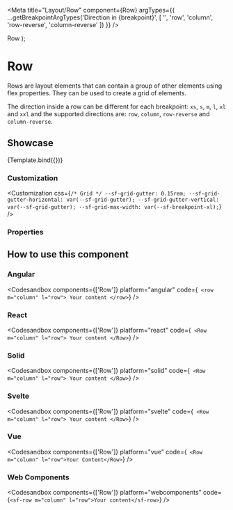 
<Meta
  title="Layout/Row"
  component={Row}
  argTypes={{
    ...getBreakpointArgTypes('Direction in {breakpoint}', [
      '',
      'row',
      'column',
      'row-reverse',
      'column-reverse'
    ])
  }}
/>

  <Container>
    <Row {...args}>
      <Column>Row</Column>
    </Row>
  </Container>
);

# Row

Rows are layout elements that can contain a group of other elements using flex properties. They can be used to create a grid of elements.

The direction inside a row can be different for each breakpoint: `xs`, `s`, `m`, `l`, `xl` and `xxl` and the supported directions are: `row`, `column`, `row-reverse` and `column-reverse`.

## Showcase

<Canvas>
  <Story name="Default" args={{}}>
    {Template.bind({})}
  </Story>
</Canvas>

### Customization

<Customization
  css={`
    /* Grid */
    --sf-grid-gutter: 0.15rem;
    --sf-grid-gutter-horizontal: var(--sf-grid-gutter);
    --sf-grid-gutter-vertical: var(--sf-grid-gutter);
    --sf-grid-max-width: var(--sf-breakpoint-xl);
  `}
/>

### Properties

<ArgsTable story="Default" of={Row} />

## How to use this component

### Angular

<Codesandbox
  components={['Row']}
  platform="angular"
  code={`
    <row m="column" l="row"> Your content </row>`}
/>

### React

<Codesandbox
  components={['Row']}
  platform="react"
  code={`
    <Row m="column" l="row">
      Your content
    </Row>`}
/>

### Solid

<Codesandbox
  components={['Row']}
  platform="solid"
  code={`
    <Row m="column" l="row">
      Your content
    </Row>`}
/>

### Svelte

<Codesandbox
  components={['Row']}
  platform="svelte"
  code={`
    <Row m="column" l="row">
      Your content
    </Row>`}
/>

### Vue

<Codesandbox
  components={['Row']}
  platform="vue"
  code={`
    <Row m="column" l="row">Your Content</Row>`}
/>

### Web Components

<Codesandbox
  components={['Row']}
  platform="webcomponents"
  code={`<sf-row m="column" l="row">Your content</sf-row>`}
/>
